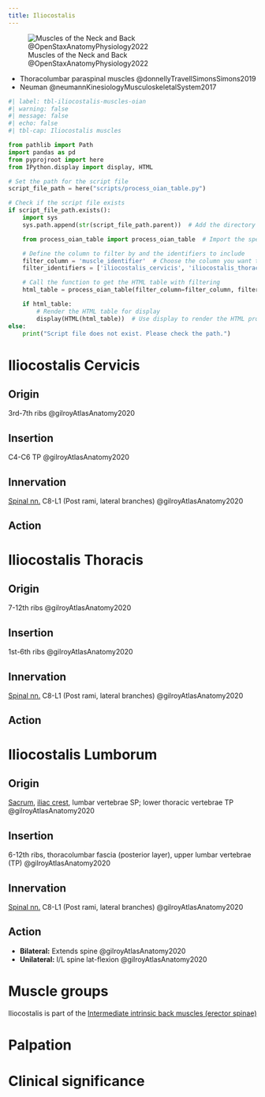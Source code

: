 ```yaml
---
title: Iliocostalis
---
```


![Muscles of the Neck and Back @OpenStaxAnatomyPhysiology2022](/The Archive/Images/OpenStax Anatomy and Physiology 2e/fig11.15 Muscles of the Neck and Back.jpeg){#fig-openstax-fig11.15}

::: {.callout title="Reading list"}

- Thoracolumbar paraspinal muscles @donnellyTravellSimonsSimons2019
- Neuman @neumannKinesiologyMusculoskeletalSystem2017

:::

```python
#| label: tbl-iliocostalis-muscles-oian
#| warning: false
#| message: false
#| echo: false
#| tbl-cap: Iliocostalis muscles

from pathlib import Path
import pandas as pd
from pyprojroot import here
from IPython.display import display, HTML

# Set the path for the script file
script_file_path = here("scripts/process_oian_table.py")

# Check if the script file exists
if script_file_path.exists():
    import sys
    sys.path.append(str(script_file_path.parent))  # Add the directory of the script to the system path

    from process_oian_table import process_oian_table  # Import the specific function

    # Define the column to filter by and the identifiers to include
    filter_column = 'muscle_identifier'  # Choose the column you want to filter by
    filter_identifiers = ['iliocostalis_cervicis', 'iliocostalis_thoracis', 'iliocostalis_lumborum']  # Replace with actual identifiers you want to include

    # Call the function to get the HTML table with filtering
    html_table = process_oian_table(filter_column=filter_column, filter_identifiers=filter_identifiers)

    if html_table:
        # Render the HTML table for display
        display(HTML(html_table))  # Use display to render the HTML properly
else:
    print("Script file does not exist. Please check the path.")

```


# Iliocostalis Cervicis


## Origin {#origin}
3rd-7th ribs @gilroyAtlasAnatomy2020

## Insertion {#insertion} 
C4-C6 TP @gilroyAtlasAnatomy2020

## Innervation {#innervation}
[Spinal nn.]({{< var ref-spinal-nerves.path >}}) C8-L1 (Post rami, lateral branches) @gilroyAtlasAnatomy2020

## Action {#action}


# Iliocostalis Thoracis
## Origin {#origin} 
7-12th ribs @gilroyAtlasAnatomy2020

## Insertion {#insertion} 
1st-6th ribs @gilroyAtlasAnatomy2020

## Innervation {#innervation}
[Spinal nn.]({{< var ref-spinal-nerves.path >}}) C8-L1 (Post rami, lateral branches) @gilroyAtlasAnatomy2020

## Action {#action}

# Iliocostalis Lumborum
## Origin {#origin}

[Sacrum]({{< var ref-sacrum-bone.path >}}), [iliac crest]({{< var ref-ilium-bone.iliac-crest >}}), lumbar vertebrae SP; lower thoracic vertebrae TP @gilroyAtlasAnatomy2020

## Insertion {#insertion}

6-12th ribs, thoracolumbar fascia (posterior layer), upper lumbar vertebrae (TP) @gilroyAtlasAnatomy2020

## Innervation {#innervation}
[Spinal nn.]({{< var ref-spinal-nerves.path >}}) C8-L1 (Post rami, lateral branches) @gilroyAtlasAnatomy2020

## Action {#action}

- **Bilateral:** Extends spine @gilroyAtlasAnatomy2020
- **Unilateral:** I/L spine lat-flexion @gilroyAtlasAnatomy2020

# Muscle groups
Iliocostalis is part of the [Intermediate intrinsic back muscles (erector spinae)]({{< var ref-oians >}})


# Palpation


# Clinical significance